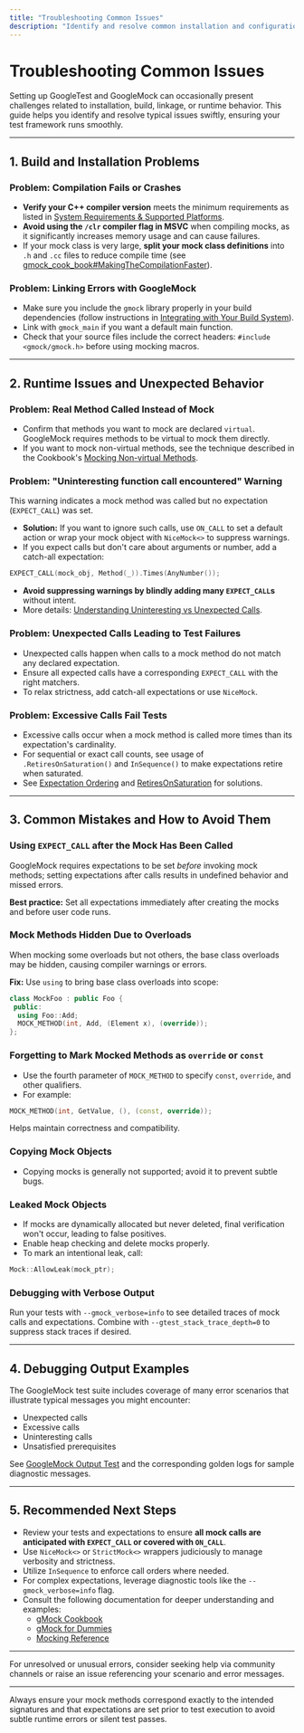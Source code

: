 ```yaml
---
title: "Troubleshooting Common Issues"
description: "Identify and resolve common installation and configuration errors that may occur while setting up GoogleTest and GoogleMock. Find quick solutions to typical build, linkage, or runtime problems."
---
```


# Troubleshooting Common Issues

Setting up GoogleTest and GoogleMock can occasionally present challenges related to installation, build, linkage, or runtime behavior. This guide helps you identify and resolve typical issues swiftly, ensuring your test framework runs smoothly.

---

## 1. Build and Installation Problems

### Problem: Compilation Fails or Crashes

- **Verify your C++ compiler version** meets the minimum requirements as listed in [System Requirements & Supported Platforms](https://github.com/google/googletest/blob/main/getting-started/prerequisites-install/system-requirements.mdx).
- **Avoid using the `/clr` compiler flag in MSVC** when compiling mocks, as it significantly increases memory usage and can cause failures.
- If your mock class is very large, **split your mock class definitions** into `.h` and `.cc` files to reduce compile time (see [gmock_cook_book#MakingTheCompilationFaster](https://github.com/google/googletest/blob/main/docs/gmock_cook_book.md#MakingTheCompilationFaster)).

### Problem: Linking Errors with GoogleMock

- Make sure you include the `gmock` library properly in your build dependencies (follow instructions in [Integrating with Your Build System](https://github.com/google/googletest/blob/main/getting-started/project-setup/project-integration.mdx)).
- Link with `gmock_main` if you want a default main function.
- Check that your source files include the correct headers: `#include <gmock/gmock.h>` before using mocking macros.

---

## 2. Runtime Issues and Unexpected Behavior

### Problem: Real Method Called Instead of Mock

- Confirm that methods you want to mock are declared `virtual`. GoogleMock requires methods to be virtual to mock them directly.
- If you want to mock non-virtual methods, see the technique described in the Cookbook's [Mocking Non-virtual Methods](https://github.com/google/googletest/blob/main/docs/gmock_cook_book.md#MockingNonVirtualMethods).

### Problem: "Uninteresting function call encountered" Warning

This warning indicates a mock method was called but no expectation (`EXPECT_CALL`) was set.

- **Solution:** If you want to ignore such calls, use `ON_CALL` to set a default action or wrap your mock object with `NiceMock<>` to suppress warnings.
- If you expect calls but don't care about arguments or number, add a catch-all expectation:

```cpp
EXPECT_CALL(mock_obj, Method(_)).Times(AnyNumber());
```

- **Avoid suppressing warnings by blindly adding many `EXPECT_CALL`s** without intent.
- More details: [Understanding Uninteresting vs Unexpected Calls](https://github.com/google/googletest/blob/main/docs/gmock_cook_book.md#uninteresting-vs-unexpected).

### Problem: Unexpected Calls Leading to Test Failures

- Unexpected calls happen when calls to a mock method do not match any declared expectation.
- Ensure all expected calls have a corresponding `EXPECT_CALL` with the right matchers.
- To relax strictness, add catch-all expectations or use `NiceMock`.

### Problem: Excessive Calls Fail Tests

- Excessive calls occur when a mock method is called more times than its expectation's cardinality.
- For sequential or exact call counts, see usage of `.RetiresOnSaturation()` and `InSequence()` to make expectations retire when saturated.
- See [Expectation Ordering](https://github.com/google/googletest/blob/main/docs/gmock_for_dummies.md#expectation-ordering) and [RetiresOnSaturation](https://github.com/google/googletest/blob/main/docs/gmock_cook_book.md#ControllingWhenAnExpectationRetires) for solutions.

---

## 3. Common Mistakes and How to Avoid Them

### Using `EXPECT_CALL` after the Mock Has Been Called

GoogleMock requires expectations to be set *before* invoking mock methods; setting expectations after calls results in undefined behavior and missed errors.

**Best practice:** Set all expectations immediately after creating the mocks and before user code runs.

### Mock Methods Hidden Due to Overloads

When mocking some overloads but not others, the base class overloads may be hidden, causing compiler warnings or errors.

**Fix:** Use `using` to bring base class overloads into scope:

```cpp
class MockFoo : public Foo {
 public:
  using Foo::Add;
  MOCK_METHOD(int, Add, (Element x), (override));
};
```

### Forgetting to Mark Mocked Methods as `override` or `const`

- Use the fourth parameter of `MOCK_METHOD` to specify `const`, `override`, and other qualifiers.
- For example:

```cpp
MOCK_METHOD(int, GetValue, (), (const, override));
```

Helps maintain correctness and compatibility.

### Copying Mock Objects

- Copying mocks is generally not supported; avoid it to prevent subtle bugs.

### Leaked Mock Objects

- If mocks are dynamically allocated but never deleted, final verification won't occur, leading to false positives.
- Enable heap checking and delete mocks properly.
- To mark an intentional leak, call:

```cpp
Mock::AllowLeak(mock_ptr);
```

### Debugging with Verbose Output

Run your tests with `--gmock_verbose=info` to see detailed traces of mock calls and expectations. Combine with `--gtest_stack_trace_depth=0` to suppress stack traces if desired.

---

## 4. Debugging Output Examples

The GoogleMock test suite includes coverage of many error scenarios that illustrate typical messages you might encounter:

- Unexpected calls
- Excessive calls
- Uninteresting calls
- Unsatisfied prerequisites

See [GoogleMock Output Test](https://github.com/google/googletest/blob/main/googlemock/test/gmock_output_test_.cc) and the corresponding golden logs for sample diagnostic messages.

---

## 5. Recommended Next Steps

- Review your tests and expectations to ensure **all mock calls are anticipated with `EXPECT_CALL` or covered with `ON_CALL`**.
- Use `NiceMock<>` or `StrictMock<>` wrappers judiciously to manage verbosity and strictness.
- Utilize `InSequence` to enforce call orders where needed.
- For complex expectations, leverage diagnostic tools like the `--gmock_verbose=info` flag.
- Consult the following documentation for deeper understanding and examples:
  - [gMock Cookbook](https://github.com/google/googletest/blob/main/docs/gmock_cook_book.md)
  - [gMock for Dummies](https://github.com/google/googletest/blob/main/docs/gmock_for_dummies.md)
  - [Mocking Reference](https://github.com/google/googletest/blob/main/docs/reference/mocking.md)

---

For unresolved or unusual errors, consider seeking help via community channels or raise an issue referencing your scenario and error messages.

---

<Note>
Always ensure your mock methods correspond exactly to the intended signatures and that expectations are set prior to test execution to avoid subtle runtime errors or silent test passes.
</Note>